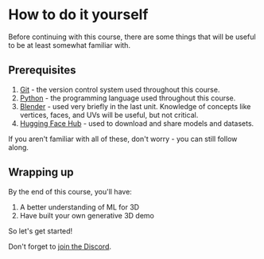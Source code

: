 # How to do it yourself

Before continuing with this course, there are some things that will be useful to be at least somewhat familiar with.

## Prerequisites

1. [Git](https://git-scm.com/) - the version control system used throughout this course.
2. [Python](https://www.python.org/) - the programming language used throughout this course.
3. [Blender](https://www.blender.org/) - used very briefly in the last unit. Knowledge of concepts like vertices, faces, and UVs will be useful, but not critical.
4. [Hugging Face Hub](https://huggingface.co/) - used to download and share models and datasets.

If you aren't familiar with all of these, don't worry - you can still follow along.

## Wrapping up

By the end of this course, you'll have:

1. A better understanding of ML for 3D
2. Have built your own generative 3D demo

So let's get started!

Don't forget to [join the Discord](https://hf.co/join/discord).
